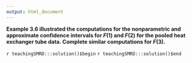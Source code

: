 ```yaml
---
output: html_document
---
```


__Example 3.6 illustrated the computations for the nonparametric and approximate confidence intervals for $F(1)$  and $F(2)$ for the pooled heat exchanger tube data. Complete similar computations for $F(3)$.__

`r teachingSMRD:::solution()$begin`
`r teachingSMRD:::solution()$end`
